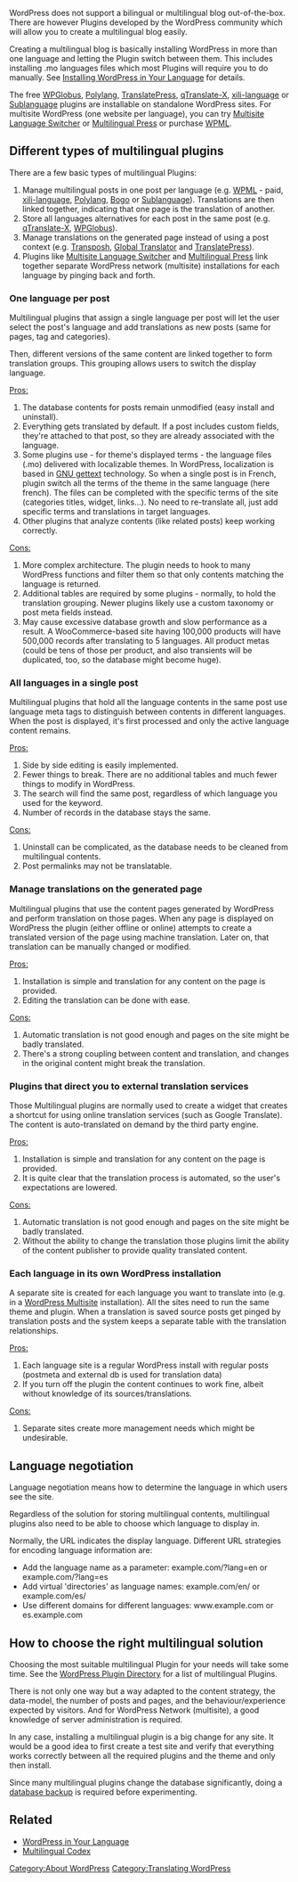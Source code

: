 {{Languages|
{{en|Multilingual_WordPress}}
{{fr|Site multilingue avec WordPress}}
{{ja|WordPress で多言語サイトを作成する}}
{{ko|Multilingual_WordPress}}
{{zh-tw|Multilingual_WordPress}}
{{zh-cn|多语言的 WordPress 站点}}
}}

WordPress does not support a bilingual or multilingual blog out-of-the-box. There are however Plugins developed by the WordPress community which will allow you to create a multilingual blog easily. 

Creating a multilingual blog is basically installing WordPress in more than one language and letting the Plugin switch between them. This includes installing .mo languages files which most Plugins will require you to do manually. See [[Installing WordPress in Your Language]] for details. 
 
The free [https://wordpress.org/plugins/wpglobus/ WPGlobus],
[https://wordpress.org/plugins/polylang/ Polylang], [https://wordpress.org/plugins/translatepress-multilingual/ TranslatePress], [https://wordpress.org/plugins/qtranslate-x/ qTranslate-X], [https://wordpress.org/plugins/xili-language/ xili-language] or [http://wordpress.org/plugins/sublanguage/ Sublanguage] plugins are installable on standalone WordPress sites. For multisite WordPress (one website per language), you can try [https://wordpress.org/plugins/multisite-language-switcher/ Multisite Language Switcher] or [https://wordpress.org/plugins/multilingual-press/ Multilingual Press] or purchase [http://wpml.org WPML].

== Different types of multilingual plugins ==

There are a few basic types of multilingual Plugins:
# Manage multilingual posts in one post per language (e.g. [http://wpml.org/ WPML] - paid, [https://wordpress.org/plugins/xili-language/ xili-language],  [https://wordpress.org/plugins/polylang/ Polylang], [https://wordpress.org/plugins/bogo/ Bogo] or [http://wordpress.org/plugins/sublanguage/ Sublanguage]). Translations are then linked together, indicating that one page is the translation of another.
# Store all languages alternatives for each post in the same post (e.g. [https://wordpress.org/plugins/qtranslate-x/ qTranslate-X], [https://wordpress.org/plugins/wpglobus/ WPGlobus]).
# Manage translations on the generated page instead of using a post context (e.g. [https://wordpress.org/plugins/transposh-translation-filter-for-wordpress Transposh], [https://wordpress.org/plugins/global-translator/ Global Translator] and [https://wordpress.org/plugins/translatepress-multilingual/ TranslatePress]).
# Plugins like [https://wordpress.org/plugins/multisite-language-switcher/ Multisite Language Switcher] and [https://wordpress.org/plugins/multilingual-press/ Multilingual Press] link together separate WordPress network (multisite) installations for each language by pinging back and forth.


=== One language per post ===

Multilingual plugins that assign a single language per post will let the user select the post's language and add translations as new posts (same for pages, tag and categories).

Then, different versions of the same content are linked together to form translation groups. This grouping allows users to switch the display language.

<u>Pros:</u>
# The database contents for posts remain unmodified (easy install and uninstall).
# Everything gets translated by default. If a post includes custom fields, they're attached to that post, so they are already associated with the language.
# Some plugins use - for theme's displayed terms - the language files (.mo) delivered with localizable themes. In WordPress, localization is based in [http://codex.wordpress.org/Translating_WordPress#Localization_Technology GNU gettext] technology. So when a single post is in French, plugin switch all the terms of the theme in the same language (here french). The files can be completed with the specific terms of the site (categories titles, widget, links...). No need to re-translate all, just add specific terms and translations in target languages.
# Other plugins that analyze contents (like related posts) keep working correctly.

<u>Cons:</u>
# More complex architecture. The plugin needs to hook to many WordPress functions and filter them so that only contents matching the language is returned.
# Additional tables are required by some plugins - normally, to hold the translation grouping. Newer plugins likely use a custom taxonomy or post meta fields instead.
# May cause excessive database growth and slow performance as a result. A WooCommerce-based site having 100,000 products will have 500,000 records after translating to 5 languages. All product metas (could be tens of those per product, and also transients will be duplicated, too, so the database might become huge).

=== All languages in a single post ===

Multilingual plugins that hold all the language contents in the same post use language meta tags to distinguish between contents in different languages. When the post is displayed, it's first processed and only the active language content remains.

<u>Pros:</u>
# Side by side editing is easily implemented.
# Fewer things to break. There are no additional tables and much fewer things to modify in WordPress.
# The search will find the same post, regardless of which language you used for the keyword.
# Number of records in the database stays the same.

<u>Cons:</u>
# Uninstall can be complicated, as the database needs to be cleaned from multilingual contents.
# Post permalinks may not be translatable.

=== Manage translations on the generated page ===

Multilingual plugins that use the content pages generated by WordPress and perform translation on those pages. When any page is displayed on WordPress the plugin (either offline or online) attempts to create a translated version of the page using machine translation. Later on, that translation can be manually changed or modified.

<u>Pros:</u>
# Installation is simple and translation for any content on the page is provided.
# Editing the translation can be done with ease.

<u>Cons:</u>
# Automatic translation is not good enough and pages on the site might be badly translated.
# There's a strong coupling between content and translation, and changes in the original content might break the translation.

=== Plugins that direct you to external translation services ===

Those Multilingual plugins are normally used to create a widget that creates a shortcut for using online translation services (such as Google Translate). The content is auto-translated on demand by the third party engine.

<u>Pros:</u>
# Installation is simple and translation for any content on the page is provided.
# It is quite clear that the translation process is automated, so the user's expectations are lowered.

<u>Cons:</u>
# Automatic translation is not good enough and pages on the site might be badly translated.
# Without the ability to change the translation those plugins limit the ability of the content publisher to provide quality translated content.

=== Each language in its own WordPress installation ===

A separate site is created for each language you want to translate into (e.g. in a [http://codex.wordpress.org/Create_A_Network WordPress Multisite] installation). All the sites need to run the same theme and plugin. When a translation is saved source posts get pinged by translation posts and the system keeps a separate table with the translation relationships. 

<u>Pros:</u>
# Each language site is a regular WordPress install with regular posts (postmeta and external db is used for translation data) 
# If you turn off the plugin the content continues to work fine, albeit without knowledge of its sources/translations.

<u>Cons:</u>
# Separate sites create more management needs which might be undesirable.

== Language negotiation ==

Language negotiation means how to determine the language in which users see the site.

Regardless of the solution for storing multilingual contents, multilingual plugins also need to be able to choose which language to display in.

Normally, the URL indicates the display language. Different URL strategies for encoding language information are:
* Add the language name as a parameter: example.com/?lang=en or example.com/?lang=es
* Add virtual 'directories' as language names: example.com/en/ or example.com/es/
* Use different domains for different languages: www.example.com or es.example.com

== How to choose the right multilingual solution ==
Choosing the most suitable multilingual Plugin for your needs will take some time. See the [https://wordpress.org/plugins/search.php?q=multilingual WordPress Plugin Directory] for a list of multilingual Plugins.

There is not only one way but a way adapted to the content strategy, the data-model, the number of posts and pages, and the behaviour/experience expected by visitors. And for WordPress Network (multisite), a good knowledge of server administration is required.

In any case, installing a multilingual plugin is a big change for any site. It would be a good idea to first create a test site and verify that everything works correctly between all the required plugins and the theme and only then install.

Since many multilingual plugins change the database significantly, doing a [[Backing_Up_Your_Database|database backup]] is required before experimenting.

== Related ==
* [[WordPress in Your Language]]
* [[Multilingual Codex]]

[[Category:About WordPress]]
[[Category:Translating WordPress]]